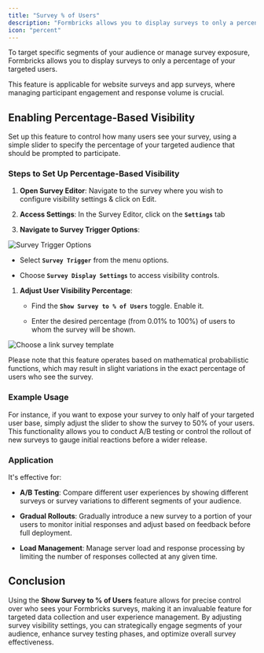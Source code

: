 ```yaml
---
title: "Survey % of Users"
description: "Formbricks allows you to display surveys to only a percentage of your targeted users."
icon: "percent"
---
```


To target specific segments of your audience or manage survey exposure, Formbricks allows you to display surveys to only a percentage of your targeted users.

<Note>
  This feature is applicable for website surveys and app surveys, where managing
  participant engagement and response volume is crucial.
</Note>

## **Enabling Percentage-Based Visibility**

Set up this feature to control how many users see your survey, using a simple slider to specify the percentage of your targeted audience that should be prompted to participate.

### **Steps to Set Up Percentage-Based Visibility**

1. **Open Survey Editor**: Navigate to the survey where you wish to configure visibility settings & click on Edit.

2. **Access Settings**: In the Survey Editor, click on the **`Settings`** tab

3. **Navigate to Survey Trigger Options**:

![Survey Trigger Options](/images/xm-and-surveys/surveys/general-features/show-survey-to-percent-of-users/step-one.webp)

* Select **`Survey Trigger`** from the menu options.

* Choose **`Survey Display Settings`** to access visibility controls.

1. **Adjust User Visibility Percentage**:

   * Find the **`Show Survey to % of Users`** toggle. Enable it.

   * Enter the desired percentage (from 0.01% to 100%) of users to whom the survey will be shown.

![Choose a link survey template](/images/xm-and-surveys/surveys/general-features/show-survey-to-percent-of-users/step-two.webp)

<Note>
  Please note that this feature operates based on mathematical probabilistic
  functions, which may result in slight variations in the exact percentage of
  users who see the survey.
</Note>

### **Example Usage**

For instance, if you want to expose your survey to only half of your targeted user base, simply adjust the slider to show the survey to 50% of your users. This functionality allows you to conduct A/B testing or control the rollout of new surveys to gauge initial reactions before a wider release.

### **Application**

It's effective for:

* **A/B Testing**: Compare different user experiences by showing different surveys or survey variations to different segments of your audience.

* **Gradual Rollouts**: Gradually introduce a new survey to a portion of your users to monitor initial responses and adjust based on feedback before full deployment.

* **Load Management**: Manage server load and response processing by limiting the number of responses collected at any given time.

## **Conclusion**

Using the **Show Survey to % of Users** feature allows for precise control over who sees your Formbricks surveys, making it an invaluable feature for targeted data collection and user experience management. By adjusting survey visibility settings, you can strategically engage segments of your audience, enhance survey testing phases, and optimize overall survey effectiveness.